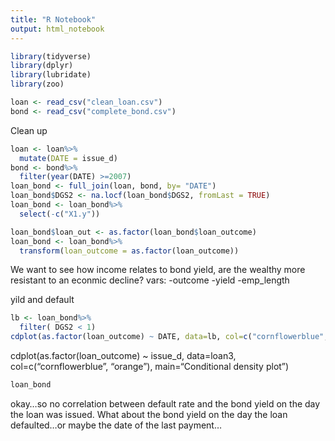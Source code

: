 ```yaml
---
title: "R Notebook"
output: html_notebook
---
```

```r
library(tidyverse)
library(dplyr)
library(lubridate)
library(zoo)
```

```r
loan <- read_csv("clean_loan.csv")
bond <- read_csv("complete_bond.csv")
```


Clean up 
```r
loan <- loan%>%
  mutate(DATE = issue_d)
bond <- bond%>%
  filter(year(DATE) >=2007)
loan_bond <- full_join(loan, bond, by= "DATE")
loan_bond$DGS2 <- na.locf(loan_bond$DGS2, fromLast = TRUE)
loan_bond <- loan_bond%>%
  select(-c("X1.y"))
```



```r
loan_bond$loan_out <- as.factor(loan_bond$loan_outcome) 
loan_bond <- loan_bond%>%
  transform(loan_outcome = as.factor(loan_outcome))
```

We want to see how income relates to bond yield, are the wealthy more resistant to an econmic decline?
vars:
-outcome
-yield
-emp_length


yild and default
```r
lb <- loan_bond%>%
  filter( DGS2 < 1)
cdplot(as.factor(loan_outcome) ~ DATE, data=lb, col=c("cornflowerblue", "orange"), main="Conditional density plot")
```
cdplot(as.factor(loan_outcome) ~ issue_d, data=loan3, col=c("cornflowerblue", "orange"), main="Conditional density plot")

```r
loan_bond
```

okay...so no correlation between default rate and the bond yield on the day the loan was issued. What about the bond yield on the day the loan defaulted...or maybe the date of the last payment...
